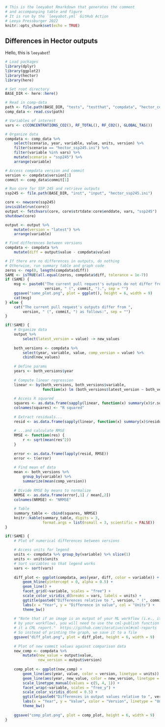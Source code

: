 ```r
# This is the leeyabot Rmarkdown that generates the comment
# and accompanying table and figure
# It is run by the `leeyabot.yml` GitHub Action
# Leeya Pressburger 2022
knitr::opts_chunk$set(echo = TRUE)
```

## Differences in Hector outputs

Hello, this is `leeyabot`! 

``` r
# Load packages
library(dplyr)
library(ggplot2)
library(hector)
library(here)

# Set root directory
BASE_DIR <- here::here()

# Read in comp-data
path <- file.path(BASE_DIR, "tests", "testthat", "compdata", "hector_comp.csv")
comp_data <- read.csv(path)

# Variables of interest
vars <- c(CONCENTRATIONS_CO2(), RF_TOTAL(), RF_CO2(), GLOBAL_TAS())

# Organize data
compdata <- comp_data %>% 
    select(scenario, year, variable, value, units, version) %>%
    filter(scenario == "hector_ssp245.ini") %>%
    filter(variable %in% vars) %>%
    mutate(scenario = "ssp245") %>%
    arrange(variable)

# Access compdata version and commit
version <- compdata$version[1]
commit <- comp_data$commit[1]

# Run core for SSP 245 and retrieve outputs
ssp245 <- file.path(BASE_DIR, "inst", "input", "hector_ssp245.ini")

core <- newcore(ssp245)
invisible(run(core))
output <- fetchvars(core, core$strtdate:core$enddate, vars, "ssp245")
shutdown(core)

output <- output %>% 
    mutate(version = "latest") %>%
    arrange(variable)

# Find differences between versions
compdata <- compdata %>% 
    mutate(diff = output$value - compdata$value)
```

```r
# If there are no differences in outputs, do nothing
# Otherwise, run summary table and graph code
zeros <- rep(0, length(compdata$diff))
SAME <- isTRUE(all.equal(zeros, compdata$diff, tolerance = 1e-7))
if (SAME) {
    msg <- paste0("The current pull request's outputs do not differ from ", 
                  version, " (", commit, ").", sep = "")
    ggsave("same_plot.png", plot = ggplot(), height = 6, width = 9)
    cat(msg)
} else {
    cat("The current pull request's outputs differ from ", 
        version, " (", commit, ") as follows:", sep = "")  
}
```

```r
if(!SAME) {
    # Organize data
    output %>%
        select(latest_version = value) -> new_values
    
    both_versions <- compdata %>%
        select(year, variable, value, comp_version = value) %>%
        cbind(new_values)
    
    # Define params
    years <- both_versions$year
    
    # Compute linear regression
    linear <- by(both_versions, both_versions$variable, 
                 function(x) lm (both_versions$latest_version ~ both_versions$comp_version))
    
    # Access R squared
    squares <- as.data.frame(sapply(linear, function(x) summary(x)$r.squared))
    colnames(squares) <- "R squared"
    
    # Extract residuals...
    resid <- as.data.frame(sapply(linear, function(x) summary(x)$residuals))
    
    # ...and calculate RMSE
    RMSE <- function(res) {
        r <- sqrt(mean(res^2))
    }
    
    error <- as.data.frame(lapply(resid, RMSE))
    error <- t(error)
    
    # Find mean of data
    mean <- both_versions %>% 
        group_by(variable) %>% 
        summarize(mean(comp_version))
    
    # Divide RMSE by means to normalize
    NRMSE <- as.data.frame(error[,1] / mean[,2])
    colnames(NRMSE) <- "NRMSE"
    
    # Table
    summary_table <- cbind(squares, NRMSE)
    knitr::kable(summary_table, digits = 3, 
                 format.args = list(nsmall = 3, scientific = FALSE))
}
```

``` r
if(!SAME) {
    # Plot of numerical differences between versions
    
    # Access units for legend
    units <- compdata %>% group_by(variable) %>% slice(1)
    units <- units$units
    # Sort variables so that legend works
    vars <- sort(vars)
    
    diff_plot <- ggplot(compdata, aes(year, diff, color = variable)) +
        geom_hline(yintercept = 0, alpha = 0.5) +
        geom_line() +
        facet_grid(~variable, scales = "free") +
        scale_color_viridis_d(breaks = vars, labels = units) +
        ggtitle(paste0("Differences relative to ", version, " (", commit, ")", " in ", compdata$scenario)) +
        labs(x = "Year", y = "Difference in value", col = "Units") +
        theme_bw()
    
    # "Note that if an image is an output of your ML workflow (i.e., it is produced
    # by your workflow), you will need to use the cml-publish function to include 
    # it a CML report."  https://github.com/iterative/cml#cml-reports
    # So instead of printing the graph, we save it to a file
    ggsave("diff_plot.png", plot = diff_plot, height = 6, width = 9)
    
    # Plot of new commit values against comparison data
    new_comp <- compdata %>%
        mutate(new_value = output$value,
               new_version = output$version)
    
    comp_plot <- ggplot(new_comp) +
        geom_line(aes(year, value, color = version, linetype = units)) +
        geom_line(aes(year, new_value, color = new_version, linetype = units)) +
        scale_linetype_manual(values = c(5, 4, 1)) +
        facet_wrap(~variable, scales = "free_y") +
        scale_color_viridis_d(end = 0.5) +
        ggtitle(paste0("Differences in output values relative to ", version, " (", commit, ")", " in ", compdata$scenario)) +
        labs(x = "Year", y = "Value", color = "Version", linetype = "Units") +
        theme_bw()
    
    ggsave("comp_plot.png", plot = comp_plot, height = 6, width = 9)
}
```
